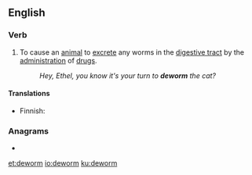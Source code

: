 ==English==

===Verb===
{{en-verb}}

# To cause an [[animal]] to [[excrete]] any worms in the [[digestive tract]] by the [[administration]] of [[drugs]].
#: ''Hey, Ethel, you know it's your turn to '''deworm''' the cat?''

====Translations====
{{trans-top|to cause to excrete worms}}
* Finnish: {{t|fi|madottaa}}
{{trans-mid}}
{{trans-bottom}}

===Anagrams===
* {{l|en|wormed}}

[[et:deworm]]
[[io:deworm]]
[[ku:deworm]]